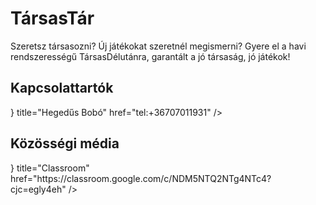 
# TársasTár

Szeretsz társasozni? Új játékokat szeretnél megismerni? Gyere el a havi rendszerességű TársasDélutánra, garantált a jó társaság, jó játékok!

## Kapcsolattartók

<Cards>
  <Card icon={<FaPhone />} title="Hegedűs Bobó" href="tel:+36707011931" />
</Cards>

## Közösségi média

<Cards>
  <Card
    icon={<SiGoogleclassroom />}
    title="Classroom"
    href="https://classroom.google.com/c/NDM5NTQ2NTg4NTc4?cjc=egly4eh"
  />
</Cards>
